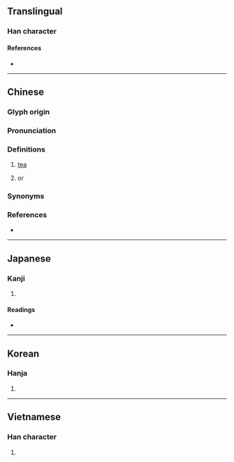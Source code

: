 {{also|槚}}
{{character info/new}}
==Translingual==

===Han character===
{{Han char|rn=75|rad=木|as=13|sn=17|four=41986|canj=DMWC|ids=⿰木賈}}

====References====
* {{Han ref|kx=0557.150|dkj=15680|dj=0946.210|hdz=21300.040|uh=6A9F|ud=27295|bh=ECF8|bd=60664}}

----

==Chinese==
{{zh-forms|s=槚}}

===Glyph origin===
{{Han etym}}

===Pronunciation===
{{zh-pron
|m=jiǎ
|c=gaa2
|mc=y
|oc=y
|cat=n
}}

===Definitions===
{{zh-hanzi}}

# [[tea]]
# {{taxlink|Catalpa bungei|species|noshow=1}} or {{vern|Manchurian catalpa}}
#: {{zh-syn|楸}}

===Synonyms===
{{zh-dial|茶}}

===References===
* {{R:twedu|B01860}}

----

==Japanese==

===Kanji===
{{ja-kanji|grade=|rs=木13}}

# {{defn|lang=ja|sort=木13}}

====Readings====
* {{ja-readings|on=[[か]] (ka), [[け]] (ke)|kun=[[ひさぎ]] (hisagi)}}

----

==Korean==

===Hanja===
{{ko-hanja|hangeul=가|eumhun=|rv=ga|mr=ka|y=ka}}

# {{defn|lang=ko|sort=木13}}

----

==Vietnamese==

===Han character===
{{vi-readings|rs=木13|hanviet=giả}}

# {{defn|lang=vi|sort=木13}}

{{cln|vi|Han tu}}